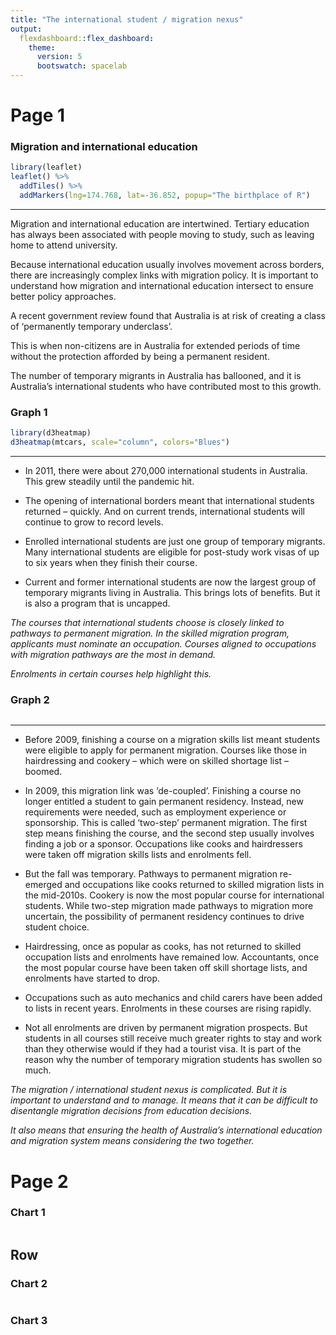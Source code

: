 ```yaml
---
title: "The international student / migration nexus"
output: 
  flexdashboard::flex_dashboard:
    theme:
      version: 5
      bootswatch: spacelab 
---
```


Page 1 {.storyboard}
=====================================  
    
### Migration and international education {data-commentary-width=600}
    
```r
library(leaflet)
leaflet() %>%
  addTiles() %>%
  addMarkers(lng=174.768, lat=-36.852, popup="The birthplace of R")
```

*** 
Migration and international education are intertwined. Tertiary education has always been associated with people moving to study, such as leaving home to attend university.

Because international education usually involves movement across borders, there are increasingly complex links with migration policy. It is important to understand how migration and international education intersect to ensure better policy approaches.

A recent government review found that Australia is at risk of creating a class of ‘permanently temporary underclass’.

This is when non-citizens are in Australia for extended periods of time without the protection afforded by being a permanent resident.

The number of temporary migrants in Australia has ballooned, and it is Australia’s international students who have contributed most to this growth.

   
### Graph 1 {data-commentary-width=600}

```r
library(d3heatmap)
d3heatmap(mtcars, scale="column", colors="Blues")
```   
 
***
- In 2011, there were about 270,000 international students in Australia. This grew steadily until the pandemic hit.

- The opening of international borders meant that international students returned – quickly. And on current trends, international students will continue to grow to record levels.

- Enrolled international students are just one group of temporary migrants. Many international students are eligible for post-study work visas of up to six years when they finish their course.

- Current and former international students are now the largest group of temporary migrants living in Australia. This brings lots of benefits. But it is also a program that is uncapped.


*The courses that international students choose is closely linked to pathways to permanent migration. In the skilled migration program, applicants must nominate an occupation. Courses aligned to occupations with migration pathways are the most in demand.*

*Enrolments in certain courses help highlight this.*


### Graph 2 {data-commentary-width=800}
    
```r
```

*** 
- Before 2009, finishing a course on a migration skills list meant students were eligible to apply for permanent migration. Courses like those in hairdressing and cookery – which were on skilled shortage list – boomed.

- In 2009, this migration link was ‘de-coupled’. Finishing a course no longer entitled a student to gain permanent residency. Instead, new requirements were needed, such as employment experience or sponsorship. This is called ‘two-step’ permanent migration. The first step means finishing the course, and the second step usually involves finding a job or a sponsor. Occupations like cooks and hairdressers were taken off migration skills lists and enrolments fell.

- But the fall was temporary. Pathways to permanent migration re-emerged and occupations like cooks returned to skilled migration lists in the mid-2010s. Cookery is now the most popular course for international students. While two-step migration made pathways to migration more uncertain, the possibility of permanent residency continues to drive student choice.

- Hairdressing, once as popular as cooks, has not returned to skilled occupation lists and enrolments have remained low. Accountants, once the most popular course have been taken off skill shortage lists, and enrolments have started to drop.

- Occupations such as auto mechanics and child carers have been added to lists in recent years. Enrolments in these courses are rising rapidly.

- Not all enrolments are driven by permanent migration prospects. But students in all courses still receive much greater rights to stay and work than they otherwise would if they had a tourist visa. It is part of the reason why the number of temporary migration students has swollen so much.

*The migration / international student nexus is complicated. But it is important to understand and to manage. It means that it can be difficult to disentangle migration decisions from education decisions.*

*It also means that ensuring the health of Australia’s international education and migration system means considering the two together.*


Page 2 {.storyboard}
=====================================     
   
### Chart 1

```r
```

Row {data-height=400}
-------------------------------------
   
### Chart 2

```r
```   
    
### Chart 3

```r
```
